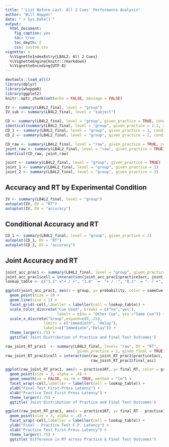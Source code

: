 ```yaml
---
title: "'List Before Last: All 2 Cues' Performance Analysis"
author: "Will Hopper"
date: "`r Sys.Date()`"
output: 
  html_document:
    fig_caption: yes
    toc: true
    toc_depth: 2
    css: custom.css
vignette: >
  %\VignetteIndexEntry{LB4L2: All 2 Cues}
  %\VignetteEngine{knitr::rmarkdown}
  %\VignetteEncoding{UTF-8}
---
```

<style>

img {
  padding: 10px;
  border-bottom: 2px solid #000;
}

</style>
```r
devtools::load_all()
library(dplyr)
library(whoppeR)
library(ggplot2)
knitr::opts_chunk$set(echo = FALSE, message = FALSE)
```

```r
IV <- summary(LB4L2_final, level = "group")
IV_sub <- summary(LB4L2_final, level = "subject")

CD <- summary(LB4L2_final, level = "group", given_practice = TRUE, conditional = TRUE) 
identical(summary(LB4L2_final, level = "group", given_practice = 1:2, conditional = TRUE), CD)
CD_1 <- summary(LB4L2_final, level = "group", given_practice = 1, conditional = TRUE)
CD_2 <- summary(LB4L2_final, level = "group", given_practice = 2, conditional = TRUE)

CD_raw <- summary(LB4L2_final, level = "raw", given_practice = TRUE, conditional = TRUE)
joint_raw <- summary(LB4L2_final, level = "raw", given_practice = TRUE)
identical(CD_raw, joint_raw)

joint <- summary(LB4L2_final, level = "group", given_practice = TRUE)
joint_1 <- summary(LB4L2_final, level = "group", given_practice = 1)
joint_2 <- summary(LB4L2_final, level = "group", given_practice = 2)
```

## Accuracy and RT by Experimental Condition
```r
IV <- summary(LB4L2_final, level = "group")
autoplot(IV, DV = "RT")
autoplot(IV, DV = "accuracy")
```


## Conditional Accuracy and RT
```r
CD_1 <- summary(LB4L2_final, level = "group", given_practice = 1)
autoplot(CD_1, DV = "RT")
autoplot(CD_1, DV = "accuracy")
```

## Joint Accuracy and RT
```r
joint_acc_prac1 <- summary(LB4L2_final, level = "group", given_practice = 1)
joint_acc_prac1$cell = interaction(joint_acc_prac1$practice1acc, joint_acc_prac1$final_acc)
lookup_table <- c("1.1" ="+ / +", "1.0"  =  "+ / -", "0.1"  = "- / +", "0.0" = "- / -")

ggplot(joint_acc_prac1, aes(x = group, y= probability, color = sameCue, group = sameCue)) + 
  geom_point(size = 3) + 
  geom_line(size = 1) + 
  facet_grid(~cell,labeller = labeller(cell = lookup_table)) + 
  scale_color_discrete("Cue Used", breaks = c("no","yes"),
                       labels = c(no = "Other Cue", yes ="Same Cue")) +
  scale_x_discrete("Group",expand=c(0,.25),
                 limits = c("immediate", "delay"),
                 labels=c("Immediate","Delay")) +
  theme_larger(1.75) + 
  ggtitle('Joint Distribution of Practice and Final Test Outcomes')

raw_joint_RT_prac1  <- summary(LB4L2_final, level= "raw", DV = "RT",
                                given_practice = 1, given_final = TRUE)
raw_joint_RT_prac1$cell = interaction(raw_joint_RT_prac1$practice1acc,
                                      raw_joint_RT_prac1$final_acc)

ggplot(raw_joint_RT_prac1, aes(x = practice1RT, y= final_RT, color = group)) + 
  geom_point(size = 3, alpha = .4) + 
  geom_smooth(se = FALSE, na.rm = TRUE, method = "lm") + 
  facet_wrap(~cell,labeller = labeller(cell = lookup_table)) + 
  ylab("Final Test First-Press Latency") + 
  xlab("Practice Test First-Press Latency") + 
  theme_larger(1.75) + 
  ggtitle('Joint Distribution of Practice and Final Test Outcomes')

ggplot(raw_joint_RT_prac1, aes(x = practice1RT, y= final_RT - practice1RT, color = group)) + 
  geom_point(size = 3, alpha = .4) + 
  facet_wrap(~cell,labeller = labeller(cell = lookup_table)) + 
  ylab("Final - Practice Test F.P. Latency") + 
  xlab("Practice Test First-Press Latency") + 
  theme_larger(1.75) + 
  ggtitle('Difference in RT across Practice & Final Test Outcomes')

```
